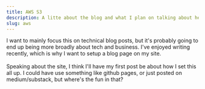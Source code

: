 ```yaml
---
title: AWS S3
description: A litte about the blog and what I plan on talking about here 
slug: aws 
---
```

I want to mainly focus this on technical blog posts, but it's probably going to end up being more broadly about tech and business. I've enjoyed writing recently, which is why I want to setup a blog page on my site. <br/><br/>
Speaking about the site, I think I'll have my first post be about how I set this all up. I could have use something like github pages, or just posted on medium/substack, but where's the fun in that?